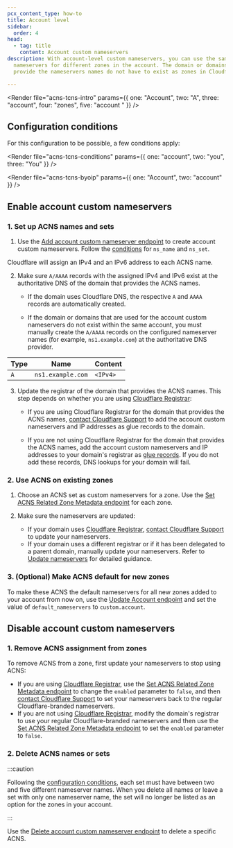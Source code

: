 ```yaml
---
pcx_content_type: how-to
title: Account level
sidebar:
  order: 4
head:
  - tag: title
    content: Account custom nameservers
description: With account-level custom nameservers, you can use the same custom
  nameservers for different zones in the account. The domain or domains that
  provide the nameservers names do not have to exist as zones in Cloudflare.

---
```



<Render file="acns-tcns-intro" params={{ one: "Account", two: "A", three: "account", four: "zones", five: "account " }} />

## Configuration conditions

For this configuration to be possible, a few conditions apply:

<Render file="acns-tcns-conditions" params={{ one: "account", two: "you", three: "You" }} />

<Render file="acns-tcns-byoip" params={{ one: "Account", two: "account" }} />

## Enable account custom nameservers

### 1. Set up ACNS names and sets

1. Use the [Add account custom nameserver endpoint](/api/operations/account-level-custom-nameservers-add-account-custom-nameserver) to create account custom nameservers. Follow the [conditions](#configuration-conditions) for `ns_name` and `ns_set`.

<Render file="ns-set-omission-callout" />

Cloudflare will assign an IPv4 and an IPv6 address to each ACNS name.

2. Make sure `A/AAAA` records with the assigned IPv4 and IPv6 exist at the authoritative DNS of the domain that provides the ACNS names.

   * If the domain uses Cloudflare DNS, the respective `A` and `AAAA` records are automatically created.

   * If the domain or domains that are used for the account custom nameservers do not exist within the same account, you must manually create the `A/AAAA` records on the configured nameserver names (for example, `ns1.example.com`) at the authoritative DNS provider.

  <Example>

  | Type | Name              | Content  |
  | ---- | ----------------- | -------- |
  | `A`  | `ns1.example.com` | `<IPv4>` |

  </Example>

3. Update the registrar of the domain that provides the ACNS names. This step depends on whether you are using [Cloudflare Registrar](/registrar/):

   * If you are using Cloudflare Registrar for the domain that provides the ACNS names, [contact Cloudflare Support](/support/contacting-cloudflare-support/) to add the account custom nameservers and IP addresses as glue records to the domain.

   * If you are not using Cloudflare Registrar for the domain that provides the ACNS names, add the account custom nameservers and IP addresses to your domain's registrar as [glue records](https://www.rfc-editor.org/rfc/rfc1912.html#section-2.3). If you do not add these records, DNS lookups for your domain will fail.

### 2. Use ACNS on existing zones

1. Choose an ACNS set as custom nameservers for a zone. Use the [Set ACNS Related Zone Metadata endpoint](/api/operations/account-level-custom-nameservers-usage-for-a-zone-set-account-custom-nameserver-related-zone-metadata) for each zone.

2. Make sure the nameservers are updated:

   * If your domain uses [Cloudflare Registrar](/registrar/), [contact Cloudflare Support](/support/contacting-cloudflare-support/) to update your nameservers.
   * If your domain uses a different registrar or if it has been delegated to a parent domain, manually update your nameservers. Refer to [Update nameservers](/dns/nameservers/update-nameservers/) for detailed guidance.

### 3. (Optional) Make ACNS default for new zones

To make these ACNS the default nameservers for all new zones added to your account from now on, use the [Update Account endpoint](/api/operations/accounts-update-account) and set the value of `default_nameservers` to `custom.account`.

## Disable account custom nameservers

### 1. Remove ACNS assignment from zones

To remove ACNS from a zone, first update your nameservers to stop using ACNS:

* If you are using [Cloudflare Registrar](/registrar/), use the [Set ACNS Related Zone Metadata endpoint](/api/operations/account-level-custom-nameservers-usage-for-a-zone-set-account-custom-nameserver-related-zone-metadata) to change the `enabled` parameter to `false`, and then [contact Cloudflare Support](/support/contacting-cloudflare-support/) to set your nameservers back to the regular Cloudflare-branded nameservers.
* If you are not using [Cloudflare Registrar](/registrar/), modify the domain's registrar to use your regular Cloudflare-branded nameservers and then use the [Set ACNS Related Zone Metadata endpoint](/api/operations/account-level-custom-nameservers-usage-for-a-zone-set-account-custom-nameserver-related-zone-metadata) to set the `enabled` parameter to `false`.

### 2. Delete ACNS names or sets

:::caution

Following the [configuration conditions](#configuration-conditions), each set must have between two and five different nameserver names. When you delete all names or leave a set with only one nameserver name, the set will no longer be listed as an option for the zones in your account. 

:::

Use the [Delete account custom nameserver endpoint](/api/operations/account-level-custom-nameservers-delete-account-custom-nameserver) to delete a specific ACNS.
